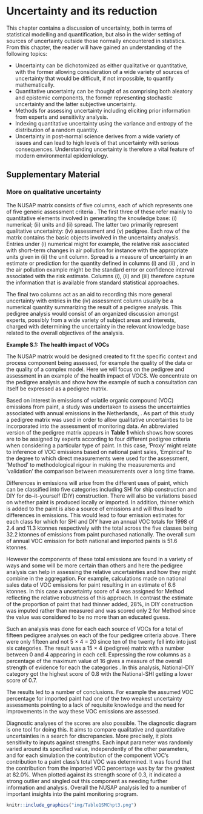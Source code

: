 # Uncertainty and its reduction {#uncertainty}

This chapter contains a discussion of uncertainty, both in terms of statistical modelling and quantification, but also in the wider setting of sources of uncertainty outside those normally encountered in statistics. From this chapter, the reader will have gained an understanding of the following topics:

- Uncertainty can be dichotomized as either qualitative or quantitative, with the former allowing consideration of a wide variety of sources of uncertainty that would be difficult, if not impossible, to quantify mathematically.
- Quantitative uncertainty can be thought of as comprising both aleatory and epistemic components, the former representing stochastic uncertainty and the latter subjective uncertainty.
- Methods for assessing uncertainty including eliciting prior information from experts and sensitivity analysis.
- Indexing quantitative uncertainty using the variance and entropy of the distribution of a random quantity.
- Uncertainty in post-normal science derives from a wide variety of issues and can lead to high levels of that uncertainty with serious consequences. Understanding uncertainty is therefore a vital feature of modern environmental epidemiology.

## Supplementary Material {-}
### More on qualitative uncertainty {-}

The NUSAP matrix consists of five columns, each of which represents one of five generic assessment criteria \citep{vanderwal2000}. The first three of these refer mainly to quantitative elements involved in generating the
knowledge base: (i) numerical; (ii) units and (ii) spread. The latter two primarily represent qualitative uncertainty: (iv) assessment and (v) pedigree. Each row of the matrix contains the basic objects involved in the uncertainty analysis. Entries under (i) numerical might for example, the relative risk associated with short–term changes in air pollution for instance with the appropriate units given in (ii) the unit column. Spread is a measure of uncertainty in an estimate or prediction for the quantity defined in columns (i) and (ii) \citep{funtowicz1990}, and in the air pollution example might be the standard error or confidence interval associated with the risk estimate. Columns (i), (ii) and (iii) therefore capture the information that is available from standard statistical approaches.

The final two columns act as an aid to recording this more general uncertainty with entries in the (iv) assessment column usually be a numerical quantity summarizing the result of a pedigree analysis. This pedigree analysis would consist of an organized discussion amongst experts, possibly from a wide variety of subject areas and interests, charged with determining the uncertainty in the relevant knowledge base related to the overall objectives of the analysis.

:::: {.blackbox data-latex=""}
::: {.center data-latex=""}
**Example S.1: The health impact of VOCs**
:::

The NUSAP matrix would be designed created to fit the specific context and process component being assessed, for example the quality of the data or the quality of a complex model. Here we will focus on the pedigree and assessment in an example of the health impact of VOCS. We concentrate on the pedigree analysis and show how the example of
such a consultation can itself be expressed as a pedigree matrix. 

Based on interest in emissions of volatile organic compound (VOC) emissions from paint, a study was undertaken to assess the uncertainties associated with annual emissions in the Netherlands, \citep{sluijs2005}. As part of this study a pedigree matrix was
used in order to allow qualitative uncertainties to be incorporated into the assessment of monitoring data. An abbreviated version of the pedigree matrix \citep{sluijs2005} appears in **Table 1** which shows how scores are to be assigned by experts according to four different pedigree criteria when considering a particular type of paint. In this case, ‘Proxy’ might relate to inference of VOC emissions based on national paint sales, ‘Empirical’ to the degree to which direct measurements were used for the assessment, ‘Method’ to methodological rigour in making the measurements and ‘validation’ the comparison between measurements over a long time frame.

Differences in emissions will arise from the different uses of paint, which can be classified into five categories including SHI for ship construction and DIY for do–it–yourself (DIY) construction. There will also be variations based on whether paint is produced locally or imported. In addition, thinner which is added to the paint is also a source of emissions and will thus lead to differences in emissions. This would lead to four emission estimates for each class for which for SHI and DIY have an annual VOC totals for 1998 of 2.4 and 11.3 ktonnes respectively with the total across the five classes being 32.2 ktonnes of emissions from paint purchased nationally. The overall sum of annual VOC emission for both national and imported paints is 51.6 ktonnes.

However the components of these total emissions are found in a variety of ways and some will be more certain than others and here the pedigree analysis can help in assessing the relative uncertainties and how they might combine in the aggregation. For example, calculations made on national sales data of VOC emissions for paint resulting in an estimate of 6.6 ktonnes. In this case a uncertainty score of 4 was assigned for Method reflecting the relative robustness of this approach. In contrast the estimate of the proportion of paint that had thinner added, 28%, in DIY construction was imputed rather than measured and was scored only 2 for Method since the value was considered to be no more than an educated guess.

Such an analysis was done for each each source of VOCs for a total of fifteen pedigree analyses on each of the four pedigree criteria above. There were only fifteen and not 5 × 4 = 20 since ten of the twenty fell into into just six categories. The result was a 15 × 4 (pedigree) matrix with a number between 0 and 4 appearing in each cell. Expressing the row columns as a percentage of the maximum value of 16 gives a measure of the overall strength of evidence for each the categories \citep{vanAsselt2000}. In this analysis, National-DIY category got the highest score of 0.8 with the National-SHI getting a lower score of 0.7. 

The results led to a number of conclusions. For example the assumed VOC percentage for imported paint had one of the two weakest uncertainty assessments pointing to a lack of requisite knowledge and the need for improvements in the way these VOC emissions are assessed.

Diagnostic analyses of the scores are also possible. The diagnostic diagram is one tool for doing this. It aims to compare qualitative and quantitative uncertainties in a search for discrepancies. More precisely, it plots sensitivity to inputs against strengths. Each input parameter was randomly varied around its specified value, independently of the other parameters, and for each simulation the contribution of the component VOC’s contribution to a paint class’s total VOC was determined. It was found that the contribution from the imported VOC percentage was by far the greatest at 82.0%. When plotted against its strength score of 0.3, it indicated a strong outlier and singled out this component as needing further information and analysis. Overall the NUSAP analysis led to a number of important insights into the paint monitoring program.

```r

knitr::include_graphics("img/Table1SMChpt3.png")
```



::::


